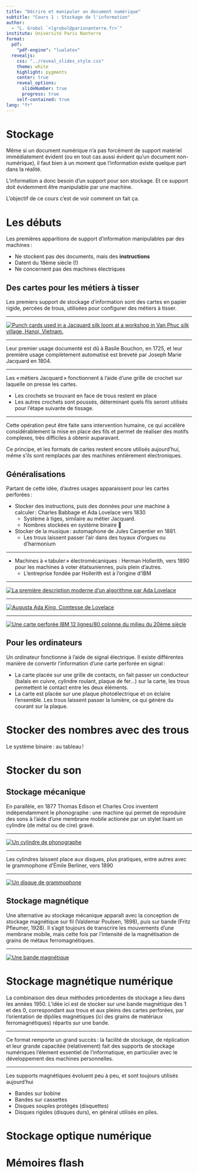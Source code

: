 ```yaml
---
title: "Décrire et manipuler un document numérique"
subtitle: "Cours 1 : Stockage de l'information"
author:
  - "L. Grobol `<lgrobol@parisnanterre.fr>`"
institute: Université Paris Nanterre
format:
  pdf:
    "pdf-engine": "lualatex"
  revealjs:
    css: "../reveal_slides_style.css"
    theme: white
    highlight: pygments
    center: true
    reveal_options:
      slideNumber: true
      progress: true
    self-contained: true
lang: "fr"
---
```


# Stockage

Même si un document numérique n'a pas forcément de support matériel immédiatement évident (ou en
tout cas aussi évident qu'un document non-numérique), il faut bien à un moment que l'information
existe quelque part dans la réalité.

L'information a donc besoin d'un support pour son stockage. Et ce support doit évidemment être
manipulable par une machine.

L'objectif de ce cours c'est de voir comment on fait ça.

# Les débuts

Les premières apparitions de support d'information manipulables par des machines :

:::incremental

- Ne stockent pas des documents, mais des **instructions**
- Datent du 18ème siècle (!)
- Ne concernent pas des machines électriques

:::

## Des cartes pour les métiers à tisser

Les premiers support de stockage d'information sont des cartes en papier rigide, percées de trous,
utilisées pour configurer des métiers à tisser.

---

[![Punch cards used in a Jacquard silk loom at a workshop in Van Phuc silk village, Hanoi,
Vietnam.](img/Van_Phuc_loom_punch_cards_02.jpg){.r-stretch}](https://upload.wikimedia.org/wikipedia/commons/2/28/Van_Phuc_loom_punch_cards_02.jpg)

---

Leur premier usage documenté est dû à Basile Bouchon, en 1725, et leur première usage complètement
automatisé est breveté par Joseph Marie Jacquard en 1804.

---

Les « métiers Jacquard » fonctionnent à l'aide d'une grille de crochet sur laquelle on presse les
cartes.

- Les crochets se trouvant en face de trous restent en place
- Les autres crochets sont poussés, déterminant quels fils seront utilisés pour l'étape
suivante de tissage.

---

Cette opération peut être faite sans intervention humaine, ce qui accélère considérablement la mise
en place des fils et permet de réaliser des motifs complexes, très difficiles à obtenir auparavant.

Ce principe, et les formats de cartes restent encore utilisés aujourd'hui, même s'ils sont remplacés
par des machines entièrement électroniques.

## Généralisations

Partant de cette idée, d'autres usages apparaissent pour les cartes perforées :

- Stocker des instructions, puis des données pour une machine à calculer : Charles Babbage et Ada Lovelace vers 1830
  - Système à tiges, similaire au métier Jacquard.
  - Nombres stockées en système binaire 👀
- Stocker de la musique : automaphone de Jules Carpentier en 1881.
  - Les trous laissent passer l'air dans des tuyaux d'orgues ou d'harmonium

---

- Machines à « tabuler » électromécaniques : Herman Hollerith, vers 1890 pour les machines à voter étatsuniennes, puis plein d'autres.
  - L'entreprise fondée par Hollerith est à l'origine d'IBM

---

[![La première description moderne d'un algorithme par Ada
Lovelace](img/Diagram_for_the_computation_of_Bernoulli_numbers.jpg){.r-stretch}](https://commons.wikimedia.org/wiki/File:Diagram_for_the_computation_of_Bernoulli_numbers.jpg)

---

[![Augusta Ada King, Comtesse de Lovelace](img/Ada_Lovelace_portrait.jpg){.r-stretch}](https://commons.wikimedia.org/wiki/File:Ada_Lovelace_portrait.jpg)

---

[![Une carte perforée IBM 12 lignes/80 colonne du milieu du 20ème
siècle](img/Used_Punchcard_(5151286161).jpg){.r-stretch}](https://commons.wikimedia.org/wiki/File:Used_Punchcard_(5151286161).jpg)

## Pour les ordinateurs

Un ordinateur fonctionne à l'aide de signal électrique. Il existe différentes manière de convertir l'information d'une carte perforée en signal :

- La carte placée sur une grille de contacts, on fait passer un conducteur (balais en cuivre, cylindre roulant, plaque de fer…) sur la carte, les trous permettent le contact entre les deux éléments.
- La carte est placée sur une plaque photoélectrique et on éclaire l'ensemble. Les trous laissent passer la lumière, ce qui génère du courant sur la plaque.

# Stocker des nombres avec des trous

Le système binaire : au tableau !

# Stocker du son

## Stockage mécanique

En parallèle, en 1877 Thomas Edison et Charles Cros inventent indépendamment le phonographe : une machine qui permet de reproduire des sons à l'aide d'une membrane mobile actionée par un stylet lisant un cylindre (de métal ou de cire) gravé.

---

[![Un cylindre de phonographe](img/Recording,_sound_(AM_1965.78.20-7).jpg){.r-stretch}](commons.wikimedia.org/wiki/File:Recording,_sound_(AM_1965.78.20-7).jpg)

---

Les cylindres laissent place aux disques, plus pratiques, entre autres avec le grammophone d'Émile Berliner, vers 1890

---

[![Un disque de grammophone](img/MARRS_-_Pump_up_the_volume_(1988)_Side_A.jpg){.r-stretch}](https://commons.wikimedia.org/wiki/Category:Vinyl_records#/media/File:MARRS_-_Pump_up_the_volume_(1988)_Side_A.jpg)

## Stockage magnétique

Une alternative au stockage mécanique apparaît avec la conception de stockage magnétique sur fil (Valdemar Poulsen, 1898), puis sur bande (Fritz Pfleumer, 1928). Il s'agit toujours de transcrire les mouvements d'une membrane mobile, mais cette fois par l'intensité de la magnétisation de grains de métaux ferromagnétiques.

---

[![Une bande magnétique](img/Magtape1.jpg){.r-stretch}](https://commons.wikimedia.org/wiki/File:Magtape1.jpg)

# Stockage magnétique numérique

La combinaison des deux méthodes précédentes de stockage a lieu dans les années 1950. L'idée ici est de stocker sur une bande magnétique des 1 et des 0, correspondant aux trous et aux pleins des cartes perforées, par l'orientation de dipôles magnétiques (ici des grains de matériaux ferromagnétiques) répartis sur une bande.

---

Ce format remporte un grand succès : la facilité de stockage, de réplication et leur grande capacitée (relativement) fait des supports de stockage numériques l'élement essentiel de l'informatique, en particulier avec le développement des machines personnelles.

---

Les supports magnétiques évoluent peu à peu, et sont toujours utilisés aujourd'hui

:::incremental

- Bandes sur bobine
- Bandes sur cassettes
- Disques souples protégés (disquettes)
- Disques rigides (disques durs), en général utilisés en piles.

:::

# Stockage optique numérique

# Mémoires flash